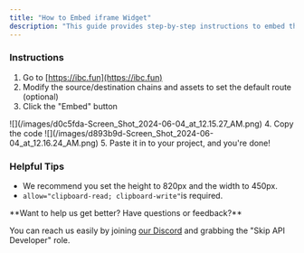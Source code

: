 ```yaml
---
title: "How to Embed iframe Widget"
description: "This guide provides step-by-step instructions to embed the Skip API widget into your project."
---
```


### Instructions

1. Go to [https://ibc.fun](https://ibc.fun)
2. Modify the source/destination chains and assets to set the default route (optional)
3. Click the "Embed" button  
<Frame>![](/images/d0c5fda-Screen_Shot_2024-06-04_at_12.15.27_AM.png)</Frame>
4. Copy the code  
<Frame>![](/images/d893b9d-Screen_Shot_2024-06-04_at_12.16.24_AM.png)</Frame>
5. Paste it in to your project, and you're done!

### Helpful Tips

* We recommend you set the height to 820px and the width to 450px.
* `allow="clipboard-read; clipboard-write"`is required.

 <Check>
 **Want to help us get better? Have questions or feedback?**
 
 You can reach us easily by joining [our Discord](https://skip.money/discord) and grabbing the "Skip API Developer" role.
 </Check>
